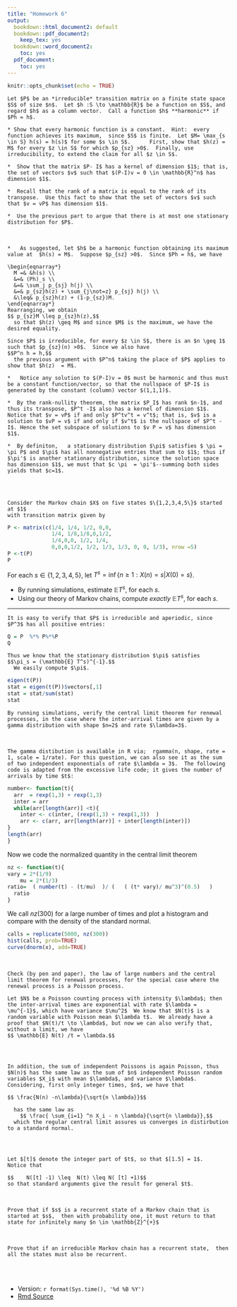 ```yaml
---
title: "Homework 6"
output:
  bookdown::html_document2: default
  bookdown::pdf_document2:
    keep_tex: yes
  bookdown::word_document2:
    toc: yes
  pdf_document:
    toc: yes
---
```



```r
knitr::opts_chunk$set(echo = TRUE)
```


```exercise
Let $P$ be an *irreducible* transition matrix on a finite state space $S$ of size $n$.  Let $h :S \to \mathbb{R}$ be a function on $S$, and regard $h$ as a column vector.  Call a function $h$ **harmonic** if $Ph = h$.  

* Show that every harmonic function is a constant.  Hint:  every function achieves its maximum,  since $S$ is finite.  Let $M= \max_{s \in S} h(s) = h(s)$ for some $s \in S$.      First, show that $h(z) = M$ for every $z \in S$ for which $p_{sz} >0$.  Finally, use irreducibility, to extend the claim for all $z \in S$.   

*  Show that the matrix $P- I$ has a kernel of dimension $1$; that is, the set of vectors $v$ such that $(P-I)v = 0 \in \mathbb{R}^n$ has dimension $1$.  

*  Recall that the rank of a matrix is equal to the rank of its transpose.  Use this fact to show that the set of vectors $v$ such that $v = vP$ has dimension $1$.  

*  Use the previous part to argue that there is at most one stationary distribution for $P$.  
```


<br>


```solution


*   As suggested, let $h$ be a harmonic function obtaining its maximum value at  $h(s) = M$.  Suppose $p_{sz} >0$.  Since $Ph = h$, we have

\begin{eqnarray*}
  M =& &h(s) \\
  &=& (Ph)_s \\
  &=& \sum_j p_{sj} h(j) \\
  &=& p_{sz}h(z) + \sum_{j\not=z} p_{sj} h(j) \\
  &\leq& p_{sz}h(z) + (1-p_{sz})M. 
\end{eqnarray*}  
Rearranging, we obtain
$$ p_{sz}M \leq p_{sz}h(z),$$
  so that $h(z) \geq M$ and since $M$ is the maximum, we have the desired equality.  

Since $P$ is irreducible, for every $z \in S$, there is an $n \geq 1$ such that $p_{sz}(n) >0$.  Since we also have
$$P^n h = h,$$
  the previous argument with $P^n$ taking the place of $P$ applies to show that $h(z)  = M$.  

*   Notice any solution to $(P-I)v = 0$ must be harmonic and thus must be a constant function/vector, so that the nullspace of $P-I$ is generated by the constant (column) vector $(1,1,1)$.

*  By the rank-nullity theorem, the matrix $P_I$ has rank $n-1$, and thus its transpose, $P^t -I$ also has a kernel of dimension $1$.  Notice that $v = vP$ if and only $P^tv^t = v^t$; that is, $v$ is a solution to $vP = v$ if and only if $v^t$ is the nullspace of $P^t - I$. Hence the set subspace of solutions to $v P = v$ has dimension $1$.

*  By definiton,   a stationary distribution $\pi$ satisfies $ \pi = \pi P$ and $\pi$ has all nonnegative entries that sum to $1$; thus if $\pi'$ is another stationary distribution, since the solution space has dimension $1$, we must that $c \pi  = \pi'$--summing both sides yields that $c=1$.       


```




<br>


```exercise
Consider the Markov chain $X$ on five states $\{1,2,3,4,5\}$ started at $1$ 
with transition matrix given by
```
```r
P <- matrix(c(1/4, 1/4, 1/2, 0,0, 
              1/4, 1/8,1/8,0,1/2, 
              1/4,0,0, 1/2, 1/4, 
              0,0,0,1/2, 1/2, 1/3, 1/3, 0, 0, 1/3), nrow =5)
P <-t(P)
P
```
For each $s \in \{1,2,3,4,5\}$, let $T^s = \inf \{ n \geq 1:  X(n)=s | X(0)=s\}$.  

*  By running simulations, estimate $\mathbb{E} T^s$, for each $s$.  
*  Using our theory of Markov chains, compute *exactly* $\mathbb{E} T^s$, for each $s$.



<hr>

```solution
It is easy to verify that $P$ is irreducible and aperiodic, since $P^3$ has all positive entries:
```
```r
Q = P  %*% P%*%P
Q
```
```
Thus we know that the stationary distribution $\pi$ satisfies 
$$\pi_s = (\mathbb{E} T^s)^{-1}.$$
  We easily compute $\pi$.  
  ```
```r
eigen(t(P))
stat = eigen(t(P))$vectors[,1]
stat = stat/sum(stat)
stat
```


```exercise
By running simulations, verify the central limit theorem for renewal processes, in the case where the inter-arrival times are given by a gamma distribution with shape $n=2$ and rate $\lambda=3$.
```

<br>


```solution
The gamma distibution is available in R via;  rgamma(n, shape, rate = 1, scale = 1/rate). For this question, we can also see it as the sum of two independent exponentials of rate $\lambda = 3$.  The following code is adapted from the excessive life code; it gives the number of arrivals by time $t$:  
```

```r
number<- function(t){
  arr  = rexp(1,3) + rexp(1,3)
  inter = arr
  while(arr[length(arr)] <t){
    inter <- c(inter, (rexp(1,3) + rexp(1,3))  )
    arr <- c(arr, arr[length(arr)] + inter[length(inter)])
}
length(arr)
}
```
Now we code the normalized quantity in the central limit theorem
```r
nz <- function(t){
vary = 2*(1/9)
    mu = 2*(1/3)
ratio=  ( number(t) - (t/mu)  )/ (   ( (t* vary)/ mu^3)^(0.5)   )
  ratio
}

```
We call $nz(300)$ for a large number of times and plot a histogram and compare with the density of the standard normal.

```r

calls = replicate(5000, nz(300))
hist(calls, prob=TRUE)
curve(dnorm(x), add=TRUE)
```

<br>


```exercise
Check (by pen and paper), the law of large numbers and the central limit theorem for renewal processes, for the special case where the renewal process is a Poisson process.
```

```solution
Let $N$ be a Poisson counting process with intensity $\lambda$; then the inter-arrival times are exponential with rate $\lambda = \mu^{-1}$, which have variance $\mu^2$  We know that $N(t)$ is a random variable with Poisson mean $\lambda t$.  We already have a proof that $N(t)/t \to \lambda$, but now we can also verify that, without a limit, we have
$$ \mathbb{E} N(t) /t = \lambda.$$




In addition, the sum of independent Poissons is again Poisson, thus $N(n)$ has the same law as the sum of $n$ independent Poisson random variables $X_i$ with mean $\lambda$, and variance $\lambda$.    Considering, first only integer times, $n$, we have that

$$ \frac{N(n) -n\lambda}{\sqrt{n \lambda}}$$ 

  has the same law as
    $$ \frac{ \sum_{i=1} ^n X_i - n \lambda}{\sqrt{n \lambda}},$$
  which the regular central limit assures us converges in distirbution to a standard normal.  
  



Let $[t]$ denote the integer part of $t$, so that $[1.5] = 1$.   Notice that

$$    N([t] -1) \leq  N(t) \leq N( [t] +1)$$
so that standard arguments give the result for general $t$.  

```

<br>


```exercise
Prove that if $s$ is a recurrent state of a Markov chain that is started at $s$,  then with probability one, it must return to that state for infinitely many $n \in \mathbb{Z}^{+}$
```


<br>

```exercise
Prove that if an irreducible Markov chain has a recurrent state,  then all the states must also be recurrent.   
```



<br>
<br>

*  Version: `r format(Sys.time(), '%d %B %Y')`
* [Rmd Source](https://tsoo-math.github.io/ucl/QHW6.Rmd)

